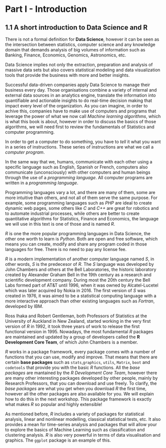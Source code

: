 # Part I - Introduction

## 1.1 A short introduction to Data Science and R {#intro}

There is not a formal definition for **Data Science**, however it can be seen as the intersection between statistics, computer science and any knowledge domain that demands analysis of big volumes of information such as Banking, Finance, Economics, Genomics, Astronomics, etc.

Data Science implies not only the extraction, preparation and analysis of massive data sets but also covers statistical modeling and data visualization tools that provide the business with more and better insights.

Successful data-driven companies apply Data Science to manage their business every day. Those organisations combine a variety of internal and external data sources in an analytics engine, translate the information into quantifiable and actionable insights to do real-time decision making that impact every level of the organization. As you can imagine, in order to achive this, companies have to make use of computers and programs that leverage the power of what we now call *Machine learning algorithms*, which is what this book is about, however in order to discuss the basics of those algorithms, we will need first to review the fundamentals of Statistics and computer programming.

In order to get a computer to do something, you have to *tell* it what you want in a series of instructions. These series of instructions are what we call a *computer program*.

In the same way that we, humans, communicate with each other using a specific language such as English, Spanish or French, computers also communicate (unconsciously) with other computers and human beings through the use of a *programming language*. All computer programs are written in a *programming language*. 

Programming languages vary a lot, and there are many of them, some are more intuitive than others, and not all of them serve the same purpose. For example, some programming languages such as *PHP* are ideal to create dynamic web pages, some others like *C* and *C++* are great for robotics and to automate industrial processes, while others are better to create quantitative algorithms for Statistics, Finance and Economics, the language we will use in this text is one of those and is named *R*.

*R* is one the more popular programming languages in Data Science, the other one worth to learn is *Python*. Both are open and free software, which means you can create, modify and share any program coded in those languages for free. There is no need to pay any license fee. 

*R* is a modern implementation of another computer language named *S*, in other words, *S* is the predecesor of *R*. The *S* language was developed by John Chambers and others at the Bell Laboratories, the historic laboratory created by Alexander Graham Bell in the 19th century as a research and scientific development company. During most the 20th century the Bell Labs formed part of AT&T until 1996, when it was owned by Alcatel-Lucetel which was later acquired by Nokia in 2016. The first version of *S* was created in 1976, it was aimed to be a statistical computing language with a more interactive approach than other existing languages such as *Fortran*, developed by IBM.

Ross Ihaka and Robert Gentleman, both Professors of Statistics at the University of Auckland in New Zealand, started working in the very first version of *R* in 1992, it took three years of work to release the first functional version in 1995. Nowadays, the most fundamental *R* packages are maintained and updated by a group of developers called the **R Development Core Team**, of which John Chambers is a member.

*R* works in a package framework, every package comes with a number of functions that you can use, modify and improve. That means that there are certain **base packages** such as `stats`,`graphics`, `utils`, `Matrix`, `boot` and `codetools` that provide you with the basic *R* functions. All the *base packages* are mantained by the *R Development Core Team*, however there are many other interesting packages developed by other people, mainly by Research Professors, that you can download and use freely. To clarify, the *base packages* are what you get when you download *R* the first time, however all the other packages are also available for you. We will explain how to do this in the next workshop. This package framework is exactly what makes *R* so popular and highly extensible!

As mentioned before, *R* includes a variety of packages for statistical analysis, linear and nonlinear modelling, classical statistical tests, etc. It also provides a mean for time-series analysis and packages that will allow your to explore the basics of Machine Learning such as classification and clustering analysis. *R* is also very powerful in terms of data visualisation and graphics. The `ggplot` package is an example of this.